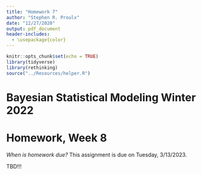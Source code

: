```yaml
---
title: "Homework 7"
author: "Stephen R. Proulx"
date: "12/27/2020"
output: pdf_document
header-includes:
  - \usepackage{color}
---
```


```r
knitr::opts_chunk$set(echo = TRUE)
library(tidyverse)
library(rethinking)
source("../Resources/helper.R")
```
# Bayesian Statistical Modeling Winter 2022
# Homework, Week 8

*When is homework due?* This assignment is due on Tuesday, 3/13/2023. 

TBD!!!



